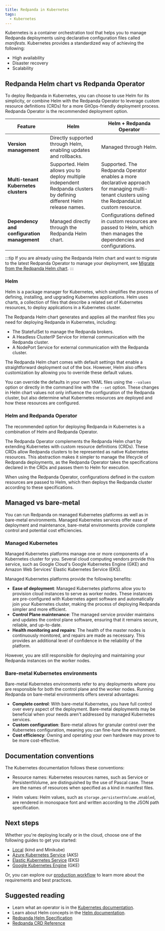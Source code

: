 ```yaml
---
title: Redpanda in Kubernetes
tags:
  - Kubernetes
---
```


<head>
    <meta name="title" content="Redpanda in Kubernetes | Redpanda Docs"/>
    <meta name="description" content="Learn about Redpanda in Kubernetes and the tools that are available."/>
    <link rel="canonical" href="https://docs.redpanda.com/docs/deploy/deployment-option/self-hosted/kubernetes/kubernetes-production-deployment/" />
</head>

Kubernetes is a container orchestration tool that helps you to manage Redpanda deployments using declarative configuration files called _manifests_.
Kubernetes provides a standardized way of achieving the following:

- High availability
- Disaster recovery
- Scalability

## Redpanda Helm chart vs Redpanda Operator

To deploy Redpanda in Kubernetes, you can choose to use Helm for its simplicity, or combine Helm with the Redpanda Operator to leverage custom resource definitions (CRDs) for a more GitOps-friendly deployment process. Redpanda Operator is the recommended deployment option.

| Feature                            | Helm                                                       | Helm + Redpanda Operator                                     |
|------------------------------------|------------------------------------------------------------|-------------------------------------------------------------|
| **Version management**             | Directly supported through Helm, enabling updates and rollbacks. | Managed through Helm. |
| **Multi-tenant Kubernetes clusters** | Supported. Helm allows you to deploy multiple independent Redpanda clusters by defining different Helm release names. | Supported. The Redpanda Operator enables a more declarative approach for managing multi-tenant clusters using the RedpandaList custom resource. |
| **Dependency and configuration management** | Managed directly through the Redpanda Helm chart. | Configurations defined in custom resources are passed to Helm, which then manages the dependencies and configurations. |

:::tip
If you are already using the Redpanda Helm chart and want to migrate to the latest Redpanda Operator to manage your deployment, see [Migrate from the Redpanda Helm chart](../../../../../upgrade/migrate/kubernetes/helm-to-operator).
:::

### Helm

Helm is a package manager for Kubernetes, which simplifies the process of defining, installing, and upgrading Kubernetes applications. Helm uses charts, a collection of files that describe a related set of Kubernetes resources, to deploy applications in a Kubernetes cluster.

The Redpanda Helm chart generates and applies all the manifest files you need for deploying Redpanda in Kubernetes, including:

- The StatefulSet to manage the Redpanda brokers.
- A Headless ClusterIP Service for internal communication with the Redpanda cluster.
- A NodePort Service for external communication with the Redpanda cluster.

The Redpanda Helm chart comes with default settings that enable a straightforward deployment out of the box. However, Helm also offers customization by allowing you to override these default values.

You can override the defaults in your own YAML files using the `--values` option or directly in the command line with the `--set` option. These changes in Helm chart values not only influence the configuration of the Redpanda cluster, but also determine what Kubernetes resources are deployed and how these resources are configured.

### Helm and Redpanda Operator

The recommended option for deploying Redpanda in Kubernetes is a combination of Helm and Redpanda Operator.

The Redpanda Operator complements the Redpanda Helm chart by extending Kubernetes with custom resource definitions (CRDs). These CRDs allow Redpanda clusters to be represented as native Kubernetes resources. This abstraction makes it simpler to manage the lifecycle of Redpanda deployments, as the Redpanda Operator takes the specifications declared in the CRDs and passes them to Helm for execution.

When using the Redpanda Operator, configurations defined in the custom resources are passed to Helm, which then deploys the Redpanda cluster according to these specifications.

## Managed vs bare-metal

You can run Redpanda on managed Kubernetes platforms as well as in bare-metal environments. Managed Kubernetes services offer ease of deployment and maintenance, bare-metal environments provide complete control and potential cost efficiencies.

### Managed Kubernetes

Managed Kubernetes platforms manage one or more components of a Kubernetes cluster for you. Several cloud computing vendors provide this service, such as Google Cloud's Google Kubernetes Engine (GKE) and Amazon Web Services' Elastic Kubernetes Service (EKS).

Managed Kubernetes platforms provide the following benefits:

- **Ease of deployment**: Managed Kubernetes platforms allow you to provision cloud instances to serve as worker nodes. These instances are pre-configured with Kubernetes agent software and automatically join your Kubernetes cluster, making the process of deploying Redpanda simpler and more efficient.
- **Control Plane maintenance**: The managed service provider maintains and updates the control plane software, ensuring that it remains secure, reliable, and up-to-date.
- **Health monitoring and repairs**: The health of the master nodes is continuously monitored, and repairs are made as necessary. This provides an additional level of confidence in the reliability of the platform.

However, you are still responsible for deploying and maintaining your Redpanda instances on the worker nodes.

### Bare-metal Kubernetes environments

Bare-metal Kubernetes environments refer to any deployments where you are responsible for both the control plane and the worker nodes. Running Redpanda on bare-metal environments offers several advantages:

- **Complete control**: With bare-metal Kubernetes, you have full control over every aspect of the deployment. Bare-metal deployments may be beneficial when your needs aren't addressed by managed Kubernetes services.
- **Custom configuration**: Bare-metal allows for granular control over the Kubernetes configuration, meaning you can fine-tune the environment.
- **Cost efficiency**: Owning and operating your own hardware may prove to be more cost-effective.

## Documentation conventions

The Kubernetes documentation follows these conventions:

- Resource names: Kubernetes resources names, such as Service or PersistentVolume, are distinguished by the use of Pascal case. These are the names of resources when specified as a kind in manifest files.

- Helm values: Helm values, such as `storage.persistentVolume.enabled`, are rendered in monospace font and written according to the JSON path specification.

## Next steps

Whether you're deploying locally or in the cloud, choose one of the following guides to get you started:

- [Local](../local-guide) (kind and Minikube)
- [Azure Kubernetes Service](../aks-guide) (AKS)
- [Elastic Kubernetes Service](../eks-guide) (EKS)
- [Google Kubernetes Engine](../gke-guide) (GKE)

Or, you can explore our [production workflow](../production-workflow) to learn more about the requirements and best practices.

## Suggested reading

- Learn what an operator is in the [Kubernetes documentation](https://kubernetes.io/docs/concepts/extend-kubernetes/operator/).
- Learn about Helm concepts in the [Helm documentation](https://helm.sh/docs/intro/using_helm/).
- [Redpanda Helm Specification](../../../../../reference/redpanda-helm-spec)
- [Redpanda CRD Reference](../../../../../reference/crd)